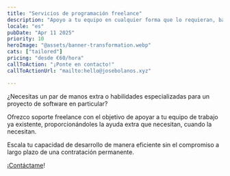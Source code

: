 ```yaml
---
title: "Servicios de programación freelance"
description: "Apoyo a tu equipo en cualquier forma que lo requieran, bajo modo de operación freelance"
locale: "es"
pubDate: "Apr 11 2025"
priority: 10
heroImage: "@assets/banner-transformation.webp"
cats: ["tailored"]
pricing: "desde €60/hora"
callToAction: "¡Ponte en contacto!"
callToActionUrl: "mailto:hello@josebolanos.xyz"

---
```


¿Necesitas un par de manos extra o habilidades especializadas para un proyecto de software en particular?

Ofrezco soporte freelance con el objetivo de apoyar a tu equipo de trabajo ya existente, proporcionándoles la ayuda extra que necesitan, cuando la necesitan.

Escala tu capacidad de desarrollo de manera eficiente sin el compromiso a largo plazo de una contratación permanente.

¡<a href={frontmatter.callToActionUrl}>Contáctame</a>!